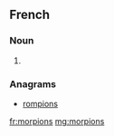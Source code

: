 ==French==

===Noun===
{{head|fr|plural|g=m-p}}

# {{plural of|morpion|lang=fr}}

===Anagrams===
* [[rompions#French|rompions]]

[[fr:morpions]]
[[mg:morpions]]